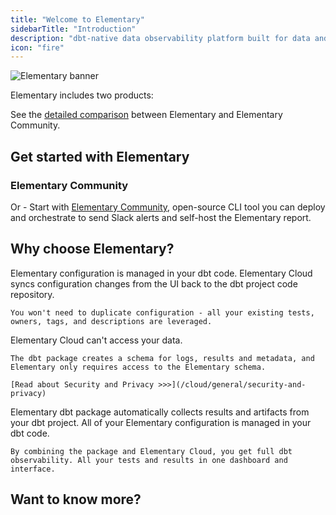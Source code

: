 ```yaml
---
title: "Welcome to Elementary"
sidebarTitle: "Introduction"
description: "dbt-native data observability platform built for data and analytics engineers."
icon: "fire"
---
```


<div className="dark:#4A165C rounded-md p-0">
  <img src="https://res.cloudinary.com/diuctyblm/image/upload/v1699193505/mintlify_header_eqa3jy.png" alt="Elementary banner" />
</div>

Elementary includes two products:

<Snippet file="quickstart/quickstart-cards.mdx" />

See the [detailed comparison](cloud/cloud-vs-oss) between Elementary and Elementary Community.

## Get started with Elementary

<Snippet file="cloud/quickstart-steps.mdx" />

### Elementary Community

Or - Start with [Elementary Community](/oss/quickstart/quickstart-cli-package), open-source CLI tool you can deploy and orchestrate to send Slack alerts and self-host the Elementary report.

## Why choose Elementary?

<AccordionGroup>
  <Accordion title="Built for data developers" icon="code" iconType="solid">
    Elementary configuration is managed in your dbt code.
    Elementary Cloud syncs configuration changes from the UI back to the dbt project code repository.

    You won't need to duplicate configuration - all your existing tests, owners, tags, and descriptions are leveraged.
  </Accordion>

  <Accordion title="Secure by design" icon="lock" iconType="solid">
    Elementary Cloud can't access your data.

    The dbt package creates a schema for logs, results and metadata, and Elementary only requires access to the Elementary schema.

    [Read about Security and Privacy >>>](/cloud/general/security-and-privacy)
  </Accordion>

  <Accordion title="dbt native" icon="cube">
    Elementary dbt package automatically collects results and artifacts from your dbt project. All of your Elementary configuration is managed in your dbt code.

    By combining the package and Elementary Cloud, you get full dbt observability. All your tests and results in one dashboard and interface.
  </Accordion>
</AccordionGroup>

## Want to know more?

<Card title="Book a call with our team" href="https://meetings-eu1.hubspot.com/joost-boonzajer-flaes/intro-call-docs" />

<Card title="Reach out to us on Slack" href="https://elementary-data.com/community" />